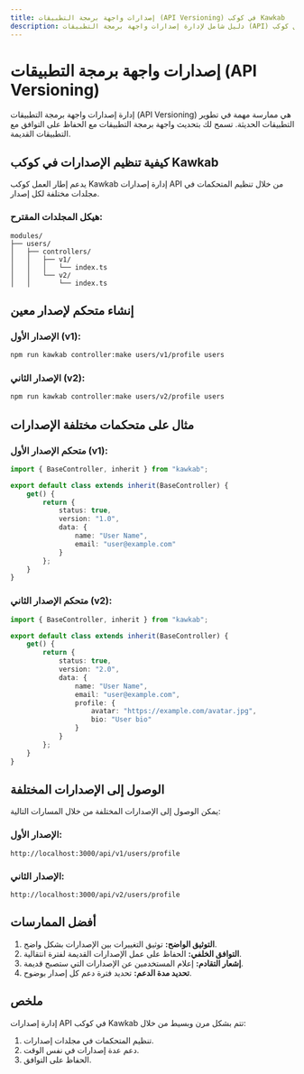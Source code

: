 ```yaml
---
title: إصدارات واجهة برمجة التطبيقات (API Versioning) في كوكب Kawkab
description: دليل شامل لإدارة إصدارات واجهة برمجة التطبيقات (API) في إطار العمل كوكب Kawkab.
---
```


# **إصدارات واجهة برمجة التطبيقات (API Versioning)**

إدارة إصدارات واجهة برمجة التطبيقات (API Versioning) هي ممارسة مهمة في تطوير التطبيقات الحديثة. تسمح لك بتحديث واجهة برمجة التطبيقات مع الحفاظ على التوافق مع التطبيقات القديمة.

## **كيفية تنظيم الإصدارات في كوكب Kawkab**

يدعم إطار العمل كوكب Kawkab إدارة إصدارات API من خلال تنظيم المتحكمات في مجلدات مختلفة لكل إصدار.

### **هيكل المجلدات المقترح:**

```
modules/
├── users/
│   ├── controllers/
│   │   ├── v1/
│   │   │   └── index.ts
│   │   └── v2/
│   │       └── index.ts
```

## **إنشاء متحكم لإصدار معين**

### **الإصدار الأول (v1):**
```bash
npm run kawkab controller:make users/v1/profile users
```

### **الإصدار الثاني (v2):**
```bash
npm run kawkab controller:make users/v2/profile users
```

## **مثال على متحكمات مختلفة الإصدارات**

### **متحكم الإصدار الأول (v1):**

```ts
import { BaseController, inherit } from "kawkab";

export default class extends inherit(BaseController) {
    get() {
        return {
            status: true,
            version: "1.0",
            data: {
                name: "User Name",
                email: "user@example.com"
            }
        };
    }
}
```

### **متحكم الإصدار الثاني (v2):**

```ts
import { BaseController, inherit } from "kawkab";

export default class extends inherit(BaseController) {
    get() {
        return {
            status: true,
            version: "2.0",
            data: {
                name: "User Name",
                email: "user@example.com",
                profile: {
                    avatar: "https://example.com/avatar.jpg",
                    bio: "User bio"
                }
            }
        };
    }
}
```

## **الوصول إلى الإصدارات المختلفة**

يمكن الوصول إلى الإصدارات المختلفة من خلال المسارات التالية:

### **الإصدار الأول:**
```
http://localhost:3000/api/v1/users/profile
```

### **الإصدار الثاني:**
```
http://localhost:3000/api/v2/users/profile
```

## **أفضل الممارسات**

1. **التوثيق الواضح:** توثيق التغييرات بين الإصدارات بشكل واضح.
2. **التوافق الخلفي:** الحفاظ على عمل الإصدارات القديمة لفترة انتقالية.
3. **إشعار التقادم:** إعلام المستخدمين عن الإصدارات التي ستصبح قديمة.
4. **تحديد مدة الدعم:** تحديد فترة دعم كل إصدار بوضوح.

## **ملخص**

إدارة إصدارات API في كوكب Kawkab تتم بشكل مرن وبسيط من خلال:
1. تنظيم المتحكمات في مجلدات إصدارات.
2. دعم عدة إصدارات في نفس الوقت.
3. الحفاظ على التوافق.
